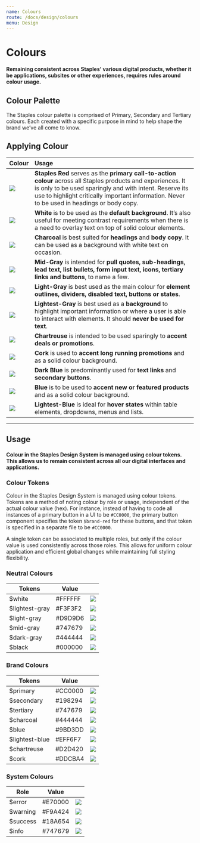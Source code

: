 ```yaml
---
name: Colours
route: /docs/design/colours
menu: Design
---
```




# Colours

#### Remaining consistent across Staples’ various digital products, whether it be applications, subsites or other experiences, requires rules around colour usage.

## Colour Palette

The Staples colour palette is comprised of Primary, Secondary and Tertiary colours. Each created with a specific purpose in mind to help shape the brand we’ve all come to know.

<ColourPalette />

## Applying Colour

|  Colour                       | Usage                         |
| :---------------------------- | :---------------------------- |
| <img src={staplesRed} />      | **Staples Red** serves as the **primary call-to-action colour** across all Staples products and experiences. It is only to be used sparingly and with intent. Reserve its use to highlight critically important information. Never to be used in headings or body copy. |
| <img src={white} />           | **White** is to be used as the **default background**. It’s also useful for meeting contrast requirements when there is a need to overlay text on top of solid colour elements.|
| <img src={charcoal} />        | **Charcoal** is best suited for **headings** and **body copy**. It can be used as a background with white text on occasion. |
| <img src={midGray} />         | **Mid-Gray** is intended for **pull quotes, sub-headings, lead text, list bullets, form input text, icons, tertiary links and buttons**, to name a few. |
| <img src={lightGray} />       | **Light-Gray** is best used as the main colour for **element outlines, dividers, disabled text, buttons or states**. |
| <img src={lightestGray} />    | **Lightest-Gray** is best used as a **background** to highlight important information or where a user is able to interact with elements. It should **never be used for text**. |
| <img src={chartreuse} />      | **Chartreuse** is intended to be used sparingly to **accent deals or promotions**. |
| <img src={cork} />            | **Cork** is used to **accent long running promotions** and as a solid colour background. |
| <img src={darkBlue} />        | **Dark Blue** is predominantly used for **text links** and **secondary buttons**. |
| <img src={blue} />            | **Blue** is to be used to **accent new or featured products** and as a solid colour background. |
| <img src={lightestBlue} />    | **Lightest-Blue** is ideal for **hover states** within table elements, dropdowns, menus and lists. |


---

## Usage

#### Colour in the Staples Design System is managed using colour tokens. This allows us to remain consistent across all our digital interfaces and applications.

### Colour Tokens

Colour in the Staples Design System is managed using colour tokens. Tokens are a method of noting colour by role or usage, independent of the actual colour value (hex). For instance, instead of having to code all instances of a primary button in a UI to be `#CC0000`, the primary button component specifies the token `$brand-red` for these buttons, and that token is specified in a separate file to be `#CC0000`.

A single token can be associated to multiple roles, but only if the colour value is used consistently across those roles. This allows for uniform colour application and efficient global changes while maintaining full styling flexibility.

### Neutral Colours

| Tokens                  | Value   |                                               |
| ----------------------- |---------|-----------------------------------------------|
| $white                  | #FFFFFF | <img style={{width:40}} src={white} />        |
| $lightest-gray          | #F3F3F2 | <img style={{width:40}} src={lightestGray} /> |
| $light-gray             | #D9D9D6 | <img style={{width:40}} src={lightGray} />    |
| $mid-gray               | #747679 | <img style={{width:40}} src={midGray} />      |
| $dark-gray              | #444444 | <img style={{width:40}} src={charcoal} />     |
| $black                  | #000000 | <img style={{width:40}} src={black} />        |


### Brand Colours

| Tokens        | Value   |                                               |
|---------------|---------|-----------------------------------------------|
| $primary      | #CC0000 | <img style={{width:40}} src={staplesRed} />   |
| $secondary    | #198294 | <img style={{width:40}} src={darkBlue} />     |
| $tertiary     | #747679 | <img style={{width:40}} src={midGray} />      |
| $charcoal     | #444444 | <img style={{width:40}} src={charcoal} />     |
| $blue         | #9BD3DD | <img style={{width:40}} src={blue} />         |
| $lightest-blue| #EFF6F7 | <img style={{width:40}} src={lightestBlue} /> |
| $chartreuse   | #D2D420 | <img style={{width:40}} src={chartreuse} />   |
| $cork         | #DDCBA4 | <img style={{width:40}} src={cork} />         |


### System Colours

| Role            | Value   |                                              |
|-----------------|---------|----------------------------------------------|
| $error          | #E70000 | <img style={{width:40}} src={red} />         |
| $warning        | #F9A424 | <img style={{width:40}} src={yellow} />      |
| $success        | #18A654 | <img style={{width:40}} src={green} />       |
| $info           | #747679 | <img style={{width:40}} src={tertiary} />    |



